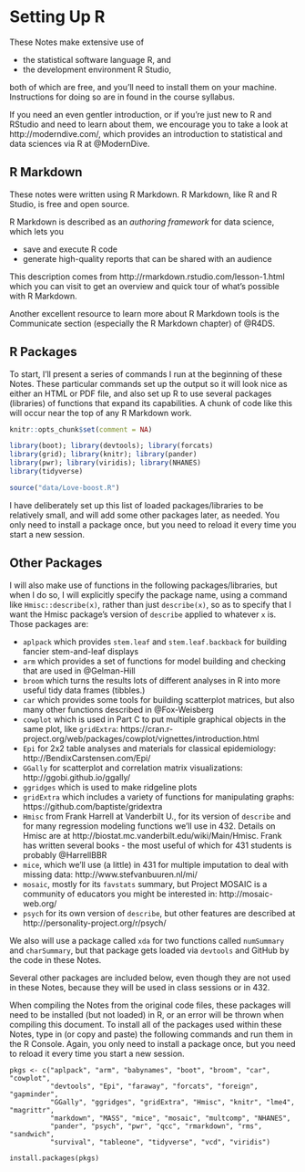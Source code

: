 # Setting Up R {#Rsetup}

These Notes make extensive use of 

- the statistical software language R, and
- the development environment R Studio,

both of which are free, and you'll need to install them on your machine. Instructions for doing so are in found in the course syllabus.

If you need an even gentler introduction, or if you're just new to R and RStudio and need to learn about them, we encourage you to take a look at http://moderndive.com/, which provides an introduction to statistical and data sciences via R at @ModernDive.

## R Markdown

These notes were written using R Markdown. R Markdown, like R and R Studio, is free and open source.

R Markdown is described as an *authoring framework* for data science, which lets you

- save and execute R code
- generate high-quality reports that can be shared with an audience

This description comes from http://rmarkdown.rstudio.com/lesson-1.html which you can visit to get an overview and quick tour of what's possible with R Markdown.

Another excellent resource to learn more about R Markdown tools is the Communicate section (especially the R Markdown chapter) of @R4DS.

## R Packages

To start, I'll present a series of commands I run at the beginning of these Notes. These particular commands set up the output so it will look nice as either an HTML or PDF file, and also set up R to use several packages (libraries) of functions that expand its capabilities. A chunk of code like this will occur near the top of any R Markdown work.

```r
knitr::opts_chunk$set(comment = NA)

library(boot); library(devtools); library(forcats)
library(grid); library(knitr); library(pander)
library(pwr); library(viridis); library(NHANES)
library(tidyverse)

source("data/Love-boost.R")
```

I have deliberately set up this list of loaded packages/libraries to be relatively small, and will add some other packages later, as needed. You only need to install a package once, but you need to reload it every time you start a new session.

## Other Packages

I will also make use of functions in the following packages/libraries, but when I do so, I will explicitly specify the package name, using a command like `Hmisc::describe(x)`, rather than just `describe(x)`, so as to specify that I want the Hmisc package's version of `describe` applied to whatever `x` is. Those packages are:

- `aplpack` which provides `stem.leaf` and `stem.leaf.backback` for building fancier stem-and-leaf displays
- `arm` which provides a set of functions for model building and checking that are used in @Gelman-Hill
- `broom` which turns the results lots of different analyses in R into more useful tidy data frames (tibbles.)
- `car` which provides some tools for building scatterplot matrices, but also many other functions described in @Fox-Weisberg
- `cowplot` which is used in Part C to put multiple graphical objects in the same plot, like `gridExtra`: https://cran.r-project.org/web/packages/cowplot/vignettes/introduction.html
- `Epi` for 2x2 table analyses and materials for classical epidemiology: http://BendixCarstensen.com/Epi/
- `GGally` for scatterplot and correlation matrix visualizations: http://ggobi.github.io/ggally/
- `ggridges` which is used to make ridgeline plots
- `gridExtra` which includes a variety of functions for manipulating graphs: https://github.com/baptiste/gridextra
- `Hmisc` from Frank Harrell at Vanderbilt U., for its version of `describe` and for many regression modeling functions we'll use in 432. Details on Hmisc are at http://biostat.mc.vanderbilt.edu/wiki/Main/Hmisc. Frank has written several books - the most useful of which for 431 students is probably @HarrellBBR
- `mice`, which we'll use (a little) in 431 for multiple imputation to deal with missing data: http://www.stefvanbuuren.nl/mi/
- `mosaic`, mostly for its `favstats` summary, but Project MOSAIC is a community of educators you might be interested in: http://mosaic-web.org/
- `psych` for its own version of `describe`, but other features are described at http://personality-project.org/r/psych/

We also will use a package called `xda` for two functions called `numSummary` and `charSummary`, but that package gets loaded via `devtools` and GitHub by the code in these Notes.

Several other packages are included below, even though they are not used in these Notes, because they will be used in class sessions or in 432.

When compiling the Notes from the original code files, these packages will need to be installed (but not loaded) in R, or an error will be thrown when compiling this document. To install all of the packages used within these Notes, type in (or copy and paste) the following commands and run them in the R Console. Again, you only need to install a package once, but you need to reload it every time you start a new session. 

```
pkgs <- c("aplpack", "arm", "babynames", "boot", "broom", "car", "cowplot",
          "devtools", "Epi", "faraway", "forcats", "foreign", "gapminder", 
          "GGally", "ggridges", "gridExtra", "Hmisc", "knitr", "lme4", "magrittr", 
          "markdown", "MASS", "mice", "mosaic", "multcomp", "NHANES", 
          "pander", "psych", "pwr", "qcc", "rmarkdown", "rms", "sandwich", 
          "survival", "tableone", "tidyverse", "vcd", "viridis")

install.packages(pkgs)
```


